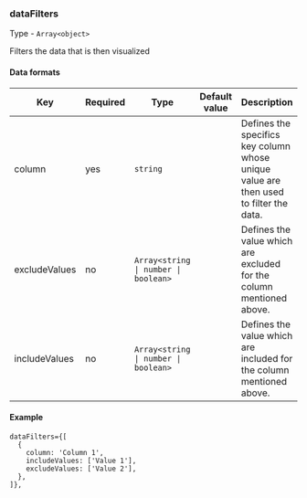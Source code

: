 
<Meta title="Dashboard/Data types/dataFilters" />

### dataFilters

Type - `Array<object>`

Filters the data that is then visualized

#### Data formats

<table>
  <thead>
    <tr>
      <th>Key</th>
      <th>Required</th>
      <th>Type</th>
      <th>Default value</th>
      <th>Description</th>
    </tr>
  </thead>
  <tbody>
    <tr>
      <td>column</td>
      <td>yes</td>
      <td><code>string</code></td>
      <td></td>
      <td>Defines the specifics key column whose unique value are then used to filter the data.</td>
    </tr>
    <tr>
      <td>excludeValues</td>
      <td>no</td>
      <td><code>Array&lt;string | number | boolean&gt;</code></td>
      <td></td>
      <td>Defines the value which are excluded for the column mentioned above.</td>
    </tr>
    <tr>
      <td>includeValues</td>
      <td>no</td>
      <td><code>Array&lt;string | number | boolean&gt;</code></td>
      <td></td>
      <td>Defines the value which are included for the column mentioned above.</td>
    </tr>
  </tbody>
</table>

#### Example

```tsx
dataFilters={[
  {
    column: 'Column 1',
    includeValues: ['Value 1'],
    excludeValues: ['Value 2'],
  },
]},
```
